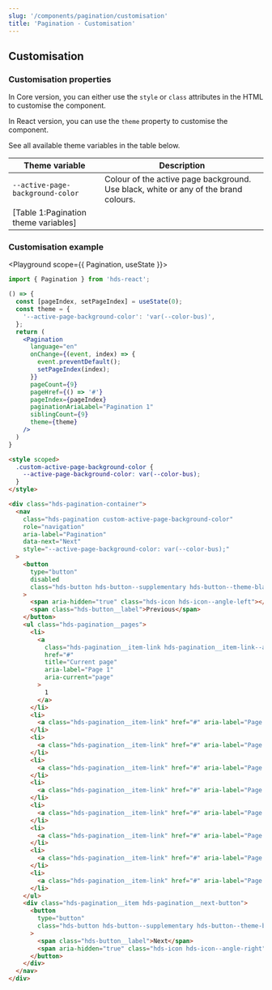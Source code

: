 ```yaml
---
slug: '/components/pagination/customisation'
title: 'Pagination - Customisation'
---
```




## Customisation

### Customisation properties

In Core version, you can either use the `style` or `class` attributes in the HTML to customise the component.

In React version, you can use the `theme` property to customise the component.

See all available theme variables in the table below.

| Theme variable                       | Description                                                                         |
| ------------------------------------ | ----------------------------------------------------------------------------------- |
| `--active-page-background-color`     | Colour of the active page background. Use black, white or any of the brand colours. |
| [Table 1:Pagination theme variables] |

### Customisation example

<Playground scope={{ Pagination, useState }}>

```jsx
import { Pagination } from 'hds-react';

() => {
  const [pageIndex, setPageIndex] = useState(0);
  const theme = {
    '--active-page-background-color': 'var(--color-bus)',
  };
  return (
    <Pagination
      language="en"
      onChange={(event, index) => {
        event.preventDefault();
        setPageIndex(index);
      }}
      pageCount={9}
      pageHref={() => '#'}
      pageIndex={pageIndex}
      paginationAriaLabel="Pagination 1"
      siblingCount={9}
      theme={theme}
    />
  )
}
```

```html
<style scoped>
  .custom-active-page-background-color {
    --active-page-background-color: var(--color-bus);
  }
</style>

<div class="hds-pagination-container">
  <nav
    class="hds-pagination custom-active-page-background-color"
    role="navigation"
    aria-label="Pagination"
    data-next="Next"
    style="--active-page-background-color: var(--color-bus);"
  >
    <button
      type="button"
      disabled
      class="hds-button hds-button--supplementary hds-button--theme-black hds-pagination__button-prev"
    >
      <span aria-hidden="true" class="hds-icon hds-icon--angle-left"></span>
      <span class="hds-button__label">Previous</span>
    </button>
    <ul class="hds-pagination__pages">
      <li>
        <a
          class="hds-pagination__item-link hds-pagination__item-link--active"
          href="#"
          title="Current page"
          aria-label="Page 1"
          aria-current="page"
        >
          1
        </a>
      </li>
      <li>
        <a class="hds-pagination__item-link" href="#" aria-label="Page 2" title="Go to page 2"> 2 </a>
      </li>
      <li>
        <a class="hds-pagination__item-link" href="#" aria-label="Page 3" title="Go to page 3"> 3 </a>
      </li>
      <li>
        <a class="hds-pagination__item-link" href="#" aria-label="Page 4" title="Go to page 4"> 4 </a>
      </li>
      <li>
        <a class="hds-pagination__item-link" href="#" aria-label="Page 5" title="Go to page 5"> 5 </a>
      </li>
      <li>
        <a class="hds-pagination__item-link" href="#" aria-label="Page 6" title="Go to page 6"> 6 </a>
      </li>
      <li>
        <a class="hds-pagination__item-link" href="#" aria-label="Page 7" title="Go to page 7"> 7 </a>
      </li>
      <li>
        <a class="hds-pagination__item-link" href="#" aria-label="Page 8" title="Go to page 8"> 8 </a>
      </li>
      <li>
        <a class="hds-pagination__item-link" href="#" aria-label="Page 9" title="Go to page 9"> 9 </a>
      </li>
    </ul>
    <div class="hds-pagination__item hds-pagination__next-button">
      <button
        type="button"
        class="hds-button hds-button--supplementary hds-button--theme-black hds-pagination__button-next"
      >
        <span class="hds-button__label">Next</span>
        <span aria-hidden="true" class="hds-icon hds-icon--angle-right"></span>
      </button>
    </div>
  </nav>
</div>
```

</Playground>
